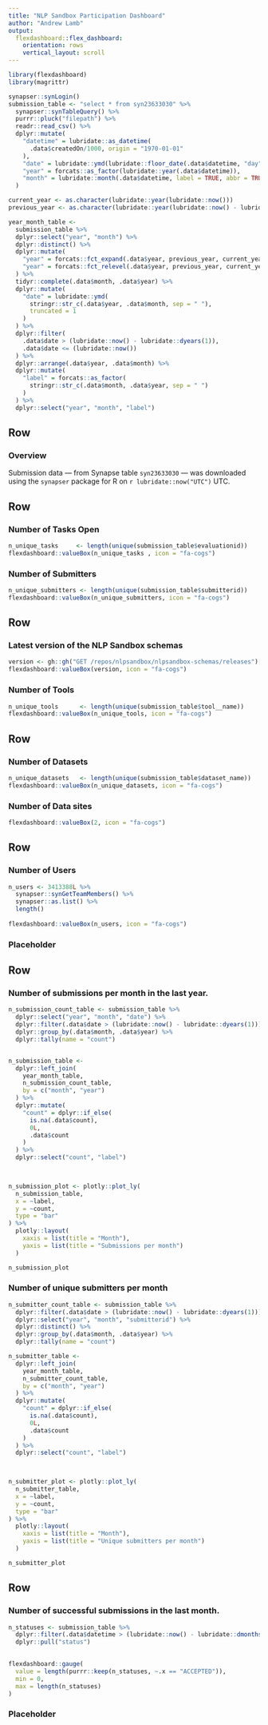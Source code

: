 ```yaml
---
title: "NLP Sandbox Participation Dashboard"
author: "Andrew Lamb"
output: 
  flexdashboard::flex_dashboard:
    orientation: rows
    vertical_layout: scroll
---
```


```r
library(flexdashboard)
library(magrittr)
```

```r
synapser::synLogin()
submission_table <- "select * from syn23633030" %>% 
  synapser::synTableQuery() %>% 
  purrr::pluck("filepath") %>% 
  readr::read_csv() %>% 
  dplyr::mutate(
    "datetime" = lubridate::as_datetime(
      .data$createdOn/1000, origin = "1970-01-01"
    ),
    "date" = lubridate::ymd(lubridate::floor_date(.data$datetime, "day")),
    "year" = forcats::as_factor(lubridate::year(.data$datetime)),
    "month" = lubridate::month(.data$datetime, label = TRUE, abbr = TRUE)
  ) 

current_year <- as.character(lubridate::year(lubridate::now()))
previous_year <- as.character(lubridate::year(lubridate::now() - lubridate::dyears(1)))

year_month_table <-
  submission_table %>% 
  dplyr::select("year", "month") %>% 
  dplyr::distinct() %>% 
  dplyr::mutate(
    "year" = forcats::fct_expand(.data$year, previous_year, current_year),
    "year" = forcats::fct_relevel(.data$year, previous_year, current_year)
  ) %>%
  tidyr::complete(.data$month, .data$year) %>%
  dplyr::mutate(
    "date" = lubridate::ymd(
      stringr::str_c(.data$year, .data$month, sep = " "),
      truncated = 1
    )
  ) %>% 
  dplyr::filter(
    .data$date > (lubridate::now() - lubridate::dyears(1)),
    .data$date <= (lubridate::now())
  ) %>% 
  dplyr::arrange(.data$year, .data$month) %>% 
  dplyr::mutate(
    "label" = forcats::as_factor(
      stringr::str_c(.data$month, .data$year, sep = " ")
    )
  ) %>% 
  dplyr::select("year", "month", "label")
```


Row {data-height=75}
-----------------------------------------------------------------------

### **Overview**

Submission data — from Synapse table `syn23633030` — was downloaded using the `synapser` package for R on `r lubridate::now("UTC")` UTC. 



Row
-----------------------------------------------------------------------

### Number of Tasks Open

```r
n_unique_tasks     <- length(unique(submission_table$evaluationid))
flexdashboard::valueBox(n_unique_tasks , icon = "fa-cogs")
```

### Number of Submitters

```r
n_unique_submitters <- length(unique(submission_table$submitterid))
flexdashboard::valueBox(n_unique_submitters, icon = "fa-cogs")
```


Row
-----------------------------------------------------------------------
### Latest version of the NLP Sandbox schemas

```r
version <- gh::gh("GET /repos/nlpsandbox/nlpsandbox-schemas/releases")[[1]]$tag_name
flexdashboard::valueBox(version, icon = "fa-cogs")
```


### Number of Tools

```r
n_unique_tools      <- length(unique(submission_table$tool__name))
flexdashboard::valueBox(n_unique_tools, icon = "fa-cogs")
```



Row
-----------------------------------------------------------------------

### Number of Datasets

```r
n_unique_datasets   <- length(unique(submission_table$dataset_name))
flexdashboard::valueBox(n_unique_datasets, icon = "fa-cogs")
```

### Number of Data sites

```r
flexdashboard::valueBox(2, icon = "fa-cogs")
```

Row
-----------------------------------------------------------------------

### Number of Users

```r
n_users <- 3413388L %>% 
  synapser::synGetTeamMembers() %>% 
  synapser::as.list() %>% 
  length()
  
flexdashboard::valueBox(n_users, icon = "fa-cogs")
```

### Placeholder



Row 
-----------------------------------------------------------------------

### Number of submissions per month in the last year.

```r

n_submission_count_table <- submission_table %>% 
  dplyr::select("year", "month", "date") %>% 
  dplyr::filter(.data$date > (lubridate::now() - lubridate::dyears(1))) %>% 
  dplyr::group_by(.data$month, .data$year) %>% 
  dplyr::tally(name = "count") 


n_submission_table <- 
  dplyr::left_join(
    year_month_table, 
    n_submission_count_table,
    by = c("month", "year")
  ) %>% 
  dplyr::mutate(
    "count" = dplyr::if_else(
      is.na(.data$count),
      0L,
      .data$count
    )
  ) %>% 
  dplyr::select("count", "label")   
  


n_submission_plot <- plotly::plot_ly(
  n_submission_table,
  x = ~label,
  y = ~count,
  type = "bar"
) %>%
  plotly::layout(
    xaxis = list(title = "Month"),
    yaxis = list(title = "Submissions per month")
  )

n_submission_plot

```

### Number of unique submitters per month

```r

n_submitter_count_table <- submission_table %>% 
  dplyr::filter(.data$date > (lubridate::now() - lubridate::dyears(1))) %>% 
  dplyr::select("year", "month", "submitterid") %>% 
  dplyr::distinct() %>% 
  dplyr::group_by(.data$month, .data$year) %>% 
  dplyr::tally(name = "count") 

n_submitter_table <- 
  dplyr::left_join(
    year_month_table, 
    n_submitter_count_table,
    by = c("month", "year")
  ) %>% 
  dplyr::mutate(
    "count" = dplyr::if_else(
      is.na(.data$count),
      0L,
      .data$count
    )
  ) %>% 
  dplyr::select("count", "label")   
  


n_submitter_plot <- plotly::plot_ly(
  n_submitter_table,
  x = ~label,
  y = ~count,
  type = "bar"
) %>%
  plotly::layout(
    xaxis = list(title = "Month"),
    yaxis = list(title = "Unique submitters per month")
  )

n_submitter_plot
```

Row 
-----------------------------------------------------------------------

### Number of successful submissions in the last month.

```r
n_statuses <- submission_table %>%
  dplyr::filter(.data$datetime > (lubridate::now() - lubridate::dmonths(1))) %>% 
  dplyr::pull("status") 
  

flexdashboard::gauge(
  value = length(purrr::keep(n_statuses, ~.x == "ACCEPTED")),
  min = 0,
  max = length(n_statuses)
)

```

### Placeholder
